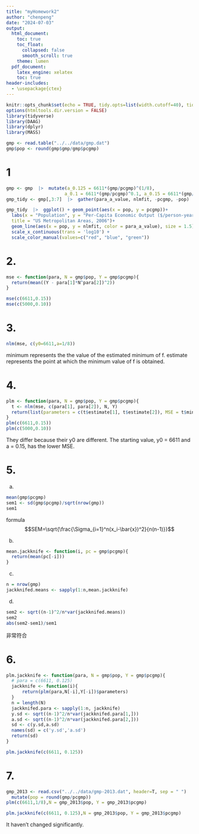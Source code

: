 ```yaml
---
title: "myHomework2"
author: "chenpeng"
date: "2024-07-03"
output:
  html_document:
    toc: true
    toc_float:
      collapsed: false
      smooth_scroll: true
    theme: lumen
  pdf_document:
    latex_engine: xelatex
    toc: true
header-includes: 
  - \usepackage{ctex}
---
```


```r
knitr::opts_chunk$set(echo = TRUE, tidy.opts=list(width.cutoff=40), tidy=TRUE)
options(htmltools.dir.version = FALSE)
library(tidyverse)
library(DAAG)
library(dplyr)
library(MASS)
```

```r
gmp <- read.table("../../data/gmp.dat")
gmp$pop <- round(gmp$gmp/gmp$pcgmp)
```

# 1
```r
gmp <- gmp  |>  mutate(a_0.125 = 6611*(gmp/pcgmp)^(1/8),
                      a_0.1 = 6611*(gmp/pcgmp)^0.1, a_0.15 = 6611*(gmp/pcgmp)^0.15)
gmp_tidy <- gmp[,3:7]  |>  gather(para_a_value, nlmfit, -pcgmp, -pop)

gmp_tidy  |>  ggplot() + geom_point(aes(x = pop, y = pcgmp))+
  labs(x = "Population", y = "Per-Capita Economic Output ($/person-year)",
  title = "US Metropolitan Areas, 2006")+
  geom_line(aes(x = pop, y = nlmfit, color = para_a_value), size = 1.5) +
  scale_x_continuous(trans = 'log10') + 
  scale_color_manual(values=c("red", "blue", "green")) 
```

# 2.
```r
mse <- function(para, N = gmp$pop, Y = gmp$pcgmp){
  return(mean((Y - para[1]*N^para[2])^2))
}

mse(c(6611,0.15))
mse(c(5000,0.10))
```

# 3.
```r
nlm(mse, c(y0=6611,a=1/8))
```
minimum represents the the value of the estimated minimum of f.
estimate represents the point at which the minimum value of f is obtained.

# 4.
```r
plm <- function(para, N = gmp$pop, Y = gmp$pcgmp){
  t <- nlm(mse, c(para[1], para[2]), N, Y)
  return(list(parameters = c(t$estimate[1], t$estimate[2]), MSE = t$minimum))
}
plm(c(6611,0.15))
plm(c(5000,0.10))
```
They differ because their y0 are different. 
The starting value, y0 = 6611 and a = 0.15, has the lower MSE.

# 5.
a.
```r
mean(gmp$pcgmp)
sem1 <- sd(gmp$pcgmp)/sqrt(nrow(gmp))
sem1
```
formula
$$SEM=\sqrt{\frac{\Sigma_{i=1}^n(x_i-\bar{x})^2}{n(n-1)}}$$

b.
```r
mean.jackknife <- function(i, pc = gmp$pcgmp){
  return(mean(pc[-i]))
}
```

c.
```r
n = nrow(gmp)
jackknifed.means <- sapply(1:n,mean.jackknife)
```

d.
```r
sem2 <- sqrt((n-1)^2/n*var(jackknifed.means))
sem2
abs(sem2-sem1)/sem1
```
非常符合

# 6.
```r
plm.jackknife <- function(para, N = gmp$pop, Y = gmp$pcgmp){
  # para = c(6611, 0.125)
  jackknife <- function(i){
      return(plm(para,N[-i],Y[-i])$parameters)
  }
  n = length(N)
  jackknifed.para <- sapply(1:n, jackknife)
  y.sd <- sqrt((n-1)^2/n*var(jackknifed.para[1,]))
  a.sd <- sqrt((n-1)^2/n*var(jackknifed.para[2,]))
  sd <- c(y.sd,a.sd) 
  names(sd) = c('y.sd','a.sd')
  return(sd)
}
```

```r
plm.jackknife(c(6611, 0.125))
```

# 7.
```r
gmp_2013 <- read.csv("../../data/gmp-2013.dat", header=T, sep = " ")  |> 
  mutate(pop = round(gmp/pcgmp))
plm(c(6611,1/8),N = gmp_2013$pop, Y = gmp_2013$pcgmp)

plm.jackknife(c(6611, 0.125),N = gmp_2013$pop, Y = gmp_2013$pcgmp)
```
It haven't  changed significantly.






